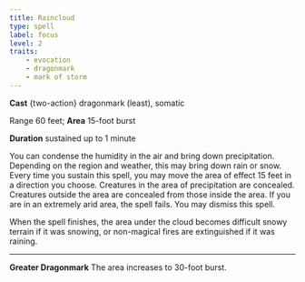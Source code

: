 ```yaml
---
title: Raincloud
type: spell
label: focus
level: 2
traits:
    - evocation
    - dragonmark
    - mark of storm
---
```


**Cast** {two-action} dragonmark (least), somatic

Range 60 feet; **Area** 15-foot burst

**Duration** sustained up to 1 minute

You can condense the humidity in the air and bring down precipitation. Depending on the region and weather, this may bring down rain or snow. Every time you sustain this spell, you may move the area of effect 15 feet in a direction you choose. Creatures in the area of precipitation are concealed. Creatures outside the area are concealed from those inside the area. If you are in an extremely arid area, the spell fails. You may dismiss this spell.

When the spell finishes, the area under the cloud becomes difficult snowy terrain if it was snowing, or non-magical fires are extinguished if it was raining.

---

**Greater Dragonmark** The area increases to 30-foot burst.
